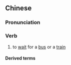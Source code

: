 {{also|候车}}
==Chinese==
{{zh-forms|s=候车}}

===Pronunciation===
{{zh-pron
|m=hòuchē
|c=hau6 ce1
|cat=v
}}

===Verb===
{{zh-verb}}

# to [[wait]] for a [[bus]] or a [[train]]

====Derived terms====
{{zh-der|候車室}}